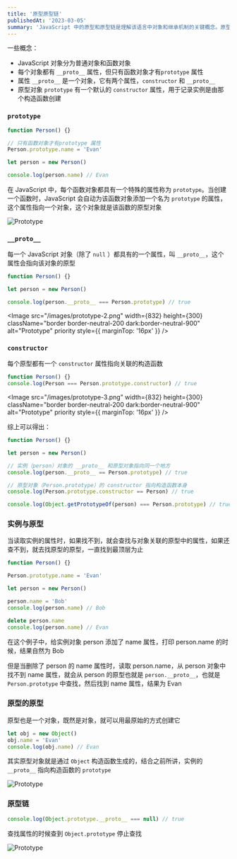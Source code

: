 ```yaml
---
title: '原型原型链'
publishedAt: '2023-03-05'
summary: 'JavaScript 中的原型和原型链是理解该语言中对象和继承机制的关键概念。原型是每个 JavaScript 对象的基础，它包含对象的属性和方法。对象可以通过原型继承属性和方法，而原型链描述了对象之间的继承关系。在原型链中，每个对象都有一个指向其原型的链接，这使得属性和方法可以在整个链中被访问和继承。'
---
```


一些概念：

- JavaScript 对象分为普通对象和函数对象
- 每个对象都有 `__proto__` 属性，但只有函数对象才有`prototype` 属性
- 属性 `__proto__` 是一个对象，它有两个属性，`constructor` 和 `__proto__`
- 原型对象 `prototype` 有一个默认的 `constructor` 属性，用于记录实例是由那个构造函数创建

### `prototype`

```js
function Person() {}

// 只有函数对象才有prototype 属性
Person.prototype.name = 'Evan'

let person = new Person()

console.log(person.name) // Evan
```

在 JavaScript 中，每个函数对象都具有一个特殊的属性称为 `prototype`。当创建一个函数时，JavaScript 会自动为该函数对象添加一个名为 `prototype` 的属性，这个属性指向一个对象，这个对象就是该函数的原型对象

<Image
  src="/images/prototype-1.png"
  width={832}
  height={200}
  alt="Prototype"
  className="border border-neutral-200 dark:border-neutral-900"
  priority
/>

### `__proto__`

每一个 JavaScript 对象（除了 `null` ）都具有的一个属性，叫 `__proto__`，这个属性会指向该对象的原型

```js
function Person() {}

let person = new Person()

console.log(person.__proto__ === Person.prototype) // true
```

<Image
  src="/images/prototype-2.png"
  width={832}
  height={300}
  className="border border-neutral-200 dark:border-neutral-900"
  alt="Prototype"
  priority
  style={{
    marginTop: '16px'
  }}
/>

### `constructor`

每个原型都有一个 `constructor` 属性指向关联的构造函数

```js
function Person() {}
console.log(Person === Person.prototype.constructor) // true
```

<Image
  src="/images/prototype-3.png"
  width={832}
  height={300}
  className="border border-neutral-200 dark:border-neutral-900"
  alt="Prototype"
  priority
  style={{
    marginTop: '16px'
  }}
/>

综上可以得出：

```js
function Person() {}

let person = new Person()

// 实例（person）对象的 __proto__ 和原型对象指向同一个地方
console.log(person.__proto__ == Person.prototype) // true

// 原型对象（Person.prototype）的 constructor 指向构造函数本身
console.log(Person.prototype.constructor == Person) // true

console.log(Object.getPrototypeOf(person) === Person.prototype) // true

```

### 实例与原型

当读取实例的属性时，如果找不到，就会查找与对象关联的原型中的属性，如果还查不到，就去找原型的原型，一直找到最顶层为止

```js
function Person() {}

Person.prototype.name = 'Evan'

let person = new Person()

person.name = 'Bob'
console.log(person.name) // Bob

delete person.name
console.log(person.name) // Evan
```

在这个例子中，给实例对象 person 添加了 name 属性，打印 person.name 的时候，结果自然为 Bob

但是当删除了 person 的 name 属性时，读取 person.name，从 person 对象中找不到 name 属性，就会从 person 的原型也就是 `person.__proto__`，也就是 `Person.prototype` 中查找，然后找到 name 属性，结果为 Evan

### 原型的原型

原型也是一个对象，既然是对象，就可以用最原始的方式创建它

```js
let obj = new Object()
obj.name = 'Evan'
console.log(obj.name) // Evan
```

其实原型对象就是通过 `Object` 构造函数生成的，结合之前所讲，实例的 `__proto__` 指向构造函数的 `prototype`

<Image
  src="/images/prototype-4.png"
  width={832}
  height={500}
  className="border border-neutral-200 dark:border-neutral-900"
  alt="Prototype"
  priority
/>

### 原型链

```js
console.log(Object.prototype.__proto__ === null) // true
```

查找属性的时候查到 `Object.prototype` 停止查找

<Image
  src="/images/prototype-5.png"
  width={832}
  height={576}
  className="border border-neutral-200 dark:border-neutral-900"
  alt="Prototype"
  priority
/>